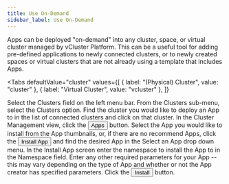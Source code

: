 ```yaml
---
title: Use On-Demand
sidebar_label: Use On-Demand
---
```



Apps can be deployed "on-demand" into any cluster, space, or virtual cluster managed by vCluster Platform.
This can be a useful tool for adding pre-defined applications to newly connected clusters, or to
newly created spaces or virtual clusters that are not already using a template that includes Apps.

<Tabs
  defaultValue="cluster"
  values={[
    { label: "(Physical) Cluster", value: "cluster" },
    { label: "Virtual Cluster", value: "vcluster" },
  ]}
>
  <TabItem value="cluster">
    <Flow id="add-app-cluster">
      <Step>
        Select the <NavStep>Clusters</NavStep> field on the left menu bar.
      </Step>
      <Step>From the Clusters sub-menu, select the Clusters option.</Step>
      <Step>
        Find the cluster you would like to deploy an App to in the list of
        connected clusters and click on that cluster.
      </Step>
      <Step>
        In the Cluster Management view, click the <Button>Apps</Button> button.
      </Step>
      <Step>
        Select the App you would like to install from the App thumbnails, or, if
        there are no recommend Apps, click the <Button>Install App</Button> and
        find the desired App in the <Label>Select an App</Label> drop down menu.
      </Step>
      <Step>
        In the Install App screen enter the namespace to install the App to in
        the
        <Label>Namespace</Label> field.
      </Step>
      <Step>
        Enter any other required parameters for your App -- this may vary
        depending on the type of App and whether or not the App creator has
        specified parameters.
      </Step>
      <Step>
        Click the <Button>Install</Button> button.
      </Step>
    </Flow>
  </TabItem>
  <TabItem value="vcluster">
    <Flow id="add-app-vcluster">
      <PartialVirtualClusterInstallApp />
    </Flow>
  </TabItem>
</Tabs>
